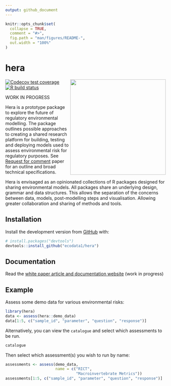 ```yaml
---
output: github_document
---
```


<!-- README.md is generated from README.Rmd. Please edit that file -->

```r
knitr::opts_chunk$set(
  collapse = TRUE,
  comment = "#>",
  fig.path = "man/figures/README-",
  out.width = "100%"
)
```

# hera
<img src='https://raw.githubusercontent.com/ecodata1/hera/main/man/figures/heraverse_logo_2.png' align="right" width="300" />

<!-- badges: start -->
[![Codecov test coverage](https://codecov.io/gh/ecodata1/hera/branch/master/graph/badge.svg)](https://codecov.io/gh/ecodata1/hera?branch=master)
[![R build status](https://github.com/ecodata1/hera/workflows/R-CMD-check/badge.svg)](https://github.com/ecodata1/hera/actions)
<!-- badges: end -->

WORK IN PROGRESS

Hera is a prototype package to explore the future of regulatory environmental
modelling. The package outlines possible approaches to creating a shared
research platform for building, testing and deploying models used to assess
environmental risk for regulatory purposes.
See [Request for
comment](https://ecodata1.github.io/hera/articles/hera_specifications.html)
paper for an outline and broad technical specifications.

Hera is envisaged as an opinionated collections of R packages designed for
sharing environmental models. All packages share an underlying design, grammar
and data structures. This allows the separation of the concerns between data,
models, post-modelling steps and visualisation. Allowing greater collaboration
and sharing of methods and tools.

## Installation

Install the development version from [GitHub](https://github.com/ecodata1/hera)
with:

``` r
# install.packages("devtools")
devtools::install_github("ecodata1/hera")
```

## Documentation

Read the [white paper article and documentation website](https://ecodata1.github.io/hera/articles/hera_specifications.html) (work in progress)

## Example

Assess some demo data for various environmental risks:

```r
library(hera)
data <- assess(hera::demo_data)
data[1:5, c("sample_id", "parameter", "question", "response")]

```

Alternatively, you can view the `catalogue` and select which assessments to be
run.

```r
catalogue
```

Then select which assessment(s) you wish to run by name:

```r
assessments <- assess(demo_data, 
                      name = c("RICT",
                               "Macroinvertebrate Metrics"))
assessments[1:5, c("sample_id", "parameter", "question", "response")]
```


